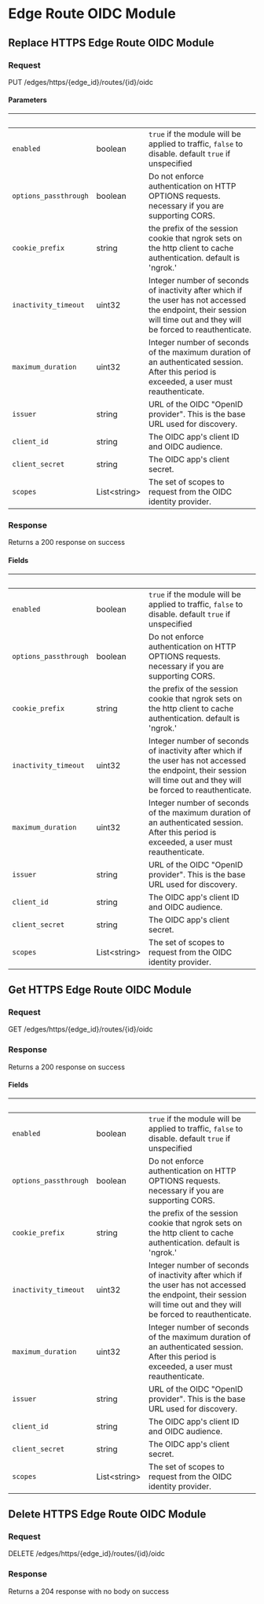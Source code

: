 
# Edge Route OIDC Module

## Replace HTTPS Edge Route OIDC Module

### Request

PUT /edges/https/{edge_id}/routes/{id}/oidc

<EdgeRouteOIDCModuleReplaceRequest />

#### Parameters

| &nbsp;                | &nbsp;             | &nbsp;                                                                                                                                                                |
| --------------------- | ------------------ | --------------------------------------------------------------------------------------------------------------------------------------------------------------------- |
| `enabled`             | boolean            | `true` if the module will be applied to traffic, `false` to disable. default `true` if unspecified                                                                    |
| `options_passthrough` | boolean            | Do not enforce authentication on HTTP OPTIONS requests. necessary if you are supporting CORS.                                                                         |
| `cookie_prefix`       | string             | the prefix of the session cookie that ngrok sets on the http client to cache authentication. default is 'ngrok.'                                                      |
| `inactivity_timeout`  | uint32             | Integer number of seconds of inactivity after which if the user has not accessed the endpoint, their session will time out and they will be forced to reauthenticate. |
| `maximum_duration`    | uint32             | Integer number of seconds of the maximum duration of an authenticated session. After this period is exceeded, a user must reauthenticate.                             |
| `issuer`              | string             | URL of the OIDC "OpenID provider". This is the base URL used for discovery.                                                                                           |
| `client_id`           | string             | The OIDC app's client ID and OIDC audience.                                                                                                                           |
| `client_secret`       | string             | The OIDC app's client secret.                                                                                                                                         |
| `scopes`              | List&lt;string&gt; | The set of scopes to request from the OIDC identity provider.                                                                                                         |

### Response

Returns a 200 response on success

<EdgeRouteOIDCModuleReplaceResponse />

#### Fields

| &nbsp;                | &nbsp;             | &nbsp;                                                                                                                                                                |
| --------------------- | ------------------ | --------------------------------------------------------------------------------------------------------------------------------------------------------------------- |
| `enabled`             | boolean            | `true` if the module will be applied to traffic, `false` to disable. default `true` if unspecified                                                                    |
| `options_passthrough` | boolean            | Do not enforce authentication on HTTP OPTIONS requests. necessary if you are supporting CORS.                                                                         |
| `cookie_prefix`       | string             | the prefix of the session cookie that ngrok sets on the http client to cache authentication. default is 'ngrok.'                                                      |
| `inactivity_timeout`  | uint32             | Integer number of seconds of inactivity after which if the user has not accessed the endpoint, their session will time out and they will be forced to reauthenticate. |
| `maximum_duration`    | uint32             | Integer number of seconds of the maximum duration of an authenticated session. After this period is exceeded, a user must reauthenticate.                             |
| `issuer`              | string             | URL of the OIDC "OpenID provider". This is the base URL used for discovery.                                                                                           |
| `client_id`           | string             | The OIDC app's client ID and OIDC audience.                                                                                                                           |
| `client_secret`       | string             | The OIDC app's client secret.                                                                                                                                         |
| `scopes`              | List&lt;string&gt; | The set of scopes to request from the OIDC identity provider.                                                                                                         |

## Get HTTPS Edge Route OIDC Module

### Request

GET /edges/https/{edge_id}/routes/{id}/oidc

<EdgeRouteOIDCModuleGetRequest />

### Response

Returns a 200 response on success

<EdgeRouteOIDCModuleGetResponse />

#### Fields

| &nbsp;                | &nbsp;             | &nbsp;                                                                                                                                                                |
| --------------------- | ------------------ | --------------------------------------------------------------------------------------------------------------------------------------------------------------------- |
| `enabled`             | boolean            | `true` if the module will be applied to traffic, `false` to disable. default `true` if unspecified                                                                    |
| `options_passthrough` | boolean            | Do not enforce authentication on HTTP OPTIONS requests. necessary if you are supporting CORS.                                                                         |
| `cookie_prefix`       | string             | the prefix of the session cookie that ngrok sets on the http client to cache authentication. default is 'ngrok.'                                                      |
| `inactivity_timeout`  | uint32             | Integer number of seconds of inactivity after which if the user has not accessed the endpoint, their session will time out and they will be forced to reauthenticate. |
| `maximum_duration`    | uint32             | Integer number of seconds of the maximum duration of an authenticated session. After this period is exceeded, a user must reauthenticate.                             |
| `issuer`              | string             | URL of the OIDC "OpenID provider". This is the base URL used for discovery.                                                                                           |
| `client_id`           | string             | The OIDC app's client ID and OIDC audience.                                                                                                                           |
| `client_secret`       | string             | The OIDC app's client secret.                                                                                                                                         |
| `scopes`              | List&lt;string&gt; | The set of scopes to request from the OIDC identity provider.                                                                                                         |

## Delete HTTPS Edge Route OIDC Module

### Request

DELETE /edges/https/{edge_id}/routes/{id}/oidc

<EdgeRouteOIDCModuleDeleteRequest />

### Response

Returns a 204 response with no body on success
